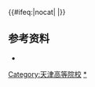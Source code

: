 {{Navbox
|name=天津高等院校
|title=[[天津市高等学校列表|天津高等院校]]
|state={{{state|autocollapse}}}
|image=
|style = text-align: left;
|groupstyle = text-align: center;
|listclass = hlist
|bodyclass = hlist
|above=
*[[中国大陆高等学校列表]]
*[[天津市教育委员会]]

|group1=[[中华人民共和国军事院校列表|军事院校]]
|list1=
*[[中国人民解放军陆军军事交通学院|陆军军事交通学院]]<sup>[[中国人民解放军陆军|（陆军）]][[副军级]]本</sup>
*[[中国人民解放军海军勤务学院|海军勤务学院]]<sup>[[中国人民解放军海军|（海军）]][[副军级]]本</sup>
*[[中国人民武装警察部队指挥学院|武警指挥学院]]<sup>[[中国人民武装警察部队参谋部|（武警总部）]][[正军级]]本</sup>
*[[中国人民武装警察部队后勤学院|武警后勤学院]]<sup>[[中国人民武装警察部队后勤部|（武警后勤部）]][[副军级]]本</sup>

|group4=[[中央部属高校|中央部属]]<br/>[[普通高等学校|普通高校]]
|list4=
*[[南开大学]]<sup>[[中华人民共和国教育部直属高等学校列表|（教育部属）]]{{线路名|#00D2D3<!--一流学科-->}}{{线路名|#D22630<!--985-->}}{{线路名|#0092BC<!--211-->}}{{线路名|#97D700<!--国重-->}}本</sup>
*[[天津大学]]<sup>[[中华人民共和国教育部直属高等学校列表|（教育部属）]]{{线路名|#00D2D3<!--一流学科-->}}{{线路名|#D22630<!--985-->}}{{线路名|#0092BC<!--211-->}}{{线路名|#97D700<!--国重-->}}本</sup>
*[[中国民航大学]]<sup>[[中华人民共和国交通运输部|（交通运输部属）]]本</sup>
*[[北京协和医学院天津校区]]（筹）<sup>[[中华人民共和国国家卫生健康委员会|（国家卫健委属）]]本（分）</sup>
|group5=市属<br />本科高校
|list5=
*[[天津医科大学]]<sup>[[省部共建|（省部共建）]]{{线路名|#00D2D3<!--一流学科-->}}{{线路名|#0092BC<!--211-->}}</sup>
*[[天津工业大学]]<sup>[[省部共建|（省部共建）]]{{线路名|#00D2D3<!--一流学科-->}}</sup>
*[[天津中医药大学]]<sup>[[省部共建|（省部共建）]]{{线路名|#00D2D3<!--一流学科-->}}</sup>
*[[天津职业技术师范大学]]<sup>[[省部共建|（省部共建）]]</sup>
*[[天津师范大学]]
*[[天津科技大学]]
*[[天津财经大学]]
*[[天津理工大学]]
*[[天津外国语大学]]
*[[天津商业大学]]
*[[天津城建大学]]
*[[天津体育学院]]
*[[天津音乐学院]]
*[[天津美术学院]]
*[[天津农学院]]
*[[天津中德应用技术大学]]
*[[天津天狮学院]]<sup>民</sup>
*[[天津仁爱学院]]<sup>民</sup>
*[[天津传媒学院]]<sup>民</sup>
|group6=[[独立学院]]<br /><sup>民本独</sup>

|list6=
*[[南开大学滨海学院]]
*[[天津医科大学临床医学院]]
*[[天津商业大学宝德学院]]
*[[天津外国语大学滨海外事学院]]
*[[天津师范大学津沽学院]]
*[[天津理工大学中环信息学院]]
*[[北京科技大学天津学院]]
*[[天津财经大学珠江学院]]

|group7=市属<br />专科高校
|list7=
*[[天津职业大学]]
*[[天津医学高等专科学校]]
*[[天津石油职业技术学院]]<sup>[[省部共建|（央企共建）]]</sup>
*[[天津滨海职业学院]]
*[[天津机电职业技术学院]]
*[[天津电子信息职业技术学院]]
*[[天津轻工职业技术学院]]
*[[天津渤海职业技术学院]]
*[[天津公安警官职业学院]]
*[[天津青年职业学院]]
*[[天津国土资源和房屋职业学院]]
*[[天津工程职业技术学院]]
*[[天津现代职业技术学院]]
*[[天津交通职业学院]]
*[[天津开发区职业技术学院]]
*[[天津艺术职业学院]]
*[[天津城市职业学院]]
*[[天津工业职业技术学院]]
*[[天津工艺美术职业学院]]
*[[天津铁道职业技术学院]]
*[[天津海运职业学院]]
*[[天津城市建设管理职业技术学院]]
*[[天津广播影视职业学院]]
*[[天津商务职业学院]]
*[[天津体育职业学院]]
*[[天津生物工程职业技术学院]]
----
*[[天津滨海汽车工程职业学院]]<sup>民</sup>

|group8=[[成人高等学校|成人高校]]
|list8=
*[[天津市和平区新华职工大学]]
*[[天津市河西区职工大学]]
*[[天津市河东区职工大学]]
*[[天津市红桥区职工大学]]
*[[天津市南开区职工大学]]
*[[天津市建筑工程职工大学]]
*[[天津市职工经济技术大学]]
*[[天津市渤海化工职工学院]]
*[[天津市管理干部学院]]
*[[天津开放大学]]
*[[天津市政法管理干部学院]]
*[[天津市工会管理干部学院]]
*[[天津市房地产局职工大学]]

|group9=非本地备案
|list9=
*[[河北工业大学]]<ref group="校" name="河北工业大学">[[河北工业大学]]备案并隶属于河北省教育厅，但位于天津市境内。</ref><sup>[[河北省|（河北省属）]]{{线路名|#00D2D3<!--一流学科-->}}{{线路名|#0092BC<!--211-->}}{{线路名|#F4DA40<!--中西部-->}}本</sup>
*[[河北石油职业技术大学]]<ref group="校" name="河北工业大学城市学院">[[河北石油职业技术大学]]备案于河北省教育厅，但位于天津市境内。</ref><sup>本</sup>

|belowstyle=text-align:left;
|below={{线路名|#00D2D3<!--一流学科-->}}：[[世界一流大学和一流学科建设|“双一流”建设高校]]；<br>{{线路名|#D22630<!--985-->}}：[[985工程|原985工程院校]]；{{线路名|#0092BC<!--211-->}}：[[211工程|原211工程院校]]；{{线路名|#97D700<!--国重-->}}：[[全国重点大学|原全国重点大学]]；{{线路名|#F4DA40<!--中西部-->}}：[[中西部高校基础能力建设工程|中西部高校基础能力建设工程院校]]。<br><sup>本</sup>：办学层次为[[本科教育|本科]]的高校；<sup>专</sup>：办学层次为[[專科學校|专科]]的高校；<sup>民</sup>：民办高校；<sup>独</sup>：[[独立学院]]；<sup>成</sup>：成人高校。<br />本列表按照学校办学层次排序，截止2019年6月15日，[[天津市]]有本地备案的普通高校56所（其中民办普通高校12所），成人高校14所。<references group="校" />
}}<includeonly>{{#ifeq:{{{1}}}|nocat| <!--空-->|[[Category:天津高等院校]]}}</includeonly><noinclude>
== 参考资料 ==
*{{cite web |author=中华人民共和国教育部 |title=2019年全国高等学校名单|url=http://www.moe.gov.cn/jyb_xxgk/s5743/s5744/201906/t20190617_386200.html |website=www.moe.gov.cn |accessdate=2020-01-26|language=zh-hans}}[[Category:天津高等院校|*]]
[[Category:天津高等院校导航模板| ]]
</noinclude>